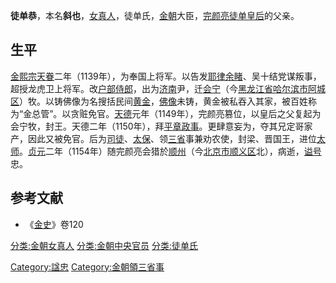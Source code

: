 '''徒单恭'''{{BD|？||1154年|}}，本名'''斜也'''，[[女真人|女真人]]，徒单氏，[[金朝|金朝]]大臣，[[完颜亮|完颜亮]][[徒單皇后_(金海陵王)|徒单皇后]]的父亲。
==生平==
[[金熙宗|金熙宗]][[天眷|天眷]]二年（1139年），为奉国上将军。以告发[[耶律余睹|耶律余睹]]、吴十结党谋叛事，超授龙虎卫上将军。改[[户部侍郎|户部侍郎]]，出为[[济南府|济南]]尹，迁[[会宁|会宁]]（今[[黑龙江省|黑龙江省]][[哈尔滨市|哈尔滨市]][[阿城区|阿城区]]）牧。以铸佛像为名搜括民间[[黄金|黄金]]，[[佛像|佛像]]未铸，黄金被私吞入其家，被百姓称为“金总管”。以贪赃免官。[[天德_(金朝)|天德]]元年（1149年），完颜亮篡位，以皇后之父复起为会宁牧，封王。天德二年（1150年），拜[[平章政事|平章政事]]。更肆意妄为，夺其兄定哥家产，因此又被免官。后为[[司徒|司徒]]、[[太保|太保]]、领[[三省|三省]]事兼劝农使，封梁、晋国王，进位[[太师|太师]]。[[贞元_(金朝)|贞元]]二年（1154年）随完颜亮会猎於[[顺州|顺州]]（今[[北京市|北京市]][[顺义区|顺义区]]北），病逝，[[谥号|谥号]]忠。
==参考文献==
* 《[[金史|金史]]》卷120
[[分类:金朝女真人|分类:金朝女真人]]
[[分类:金朝中央官员|分类:金朝中央官员]]
[[分类:徒单氏|分类:徒单氏]]
[[Category:諡忠|Category:諡忠]]
[[Category:金朝領三省事|Category:金朝領三省事]]